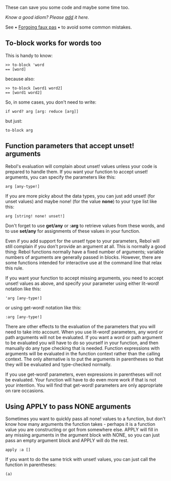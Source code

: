 These can save you some code and maybe some time too.

''Know a good idiom? Please <span class="plainlinks">[http://rebol.net/w/index.php?title=Handy_Idioms&action=edit&section=new add]</span> it here.''

See &bull; [[Forgoing faux pas]] &bull; to avoid some common mistakes.

==To-block works for words too==

This is handy to know:

 >> to-block 'word
 == [word]

because also:

 >> to-block [word1 word2]
 == [word1 word2]

So, in some cases, you don't need to write:

 if word? arg [arg: reduce [arg]]

but just:

 to-block arg

==Function parameters that accept unset! arguments==

Rebol's evaluation will complain about unset! values unless your code is prepared to handle them. If you want your function to accept unset! arguments, you can specify the parameters like this:

 arg [any-type!]

If you are more picky about the data types, you can just add unset! (for unset values) and maybe none! (for the value '''none''') to your type list like this:

 arg [string! none! unset!]

Don't forget to use '''get/any''' or ''':arg''' to retrieve values from these words, and to use '''set/any''' for assignments of these values in your function.

Even if you add support for the unset! type to your parameters, Rebol will still complain if you don't provide an argument at all. This is normally a good thing: Rebol functions normally have a fixed number of arguments; variable numbers of arguments are generally passed in blocks. However, there are some functions intended for interactive use at the command line that relax this rule.

If you want your function to accept missing arguments, you need to accept unset! values as above, and specify your parameter using either lit-word! notation like this:

 'arg [any-type!]

or using get-word! notation like this:

 :arg [any-type!]

There are other effects to the evaluation of the parameters that you will need to take into account. When you use lit-word! parameters, any word or path arguments will not be evaluated. If you want a word or path argument to be evaluated you will have to do so yourself in your function, and then manually do any type checking that is needed. Function expressions with arguments will be evaluated in the function context rather than the calling context. The only alternative is to put the arguments in parentheses so that they will be evaluated and type-checked normally.

If you use get-word! parameters, even expressions in parentheses will not be evaluated. Your function will have to do even more work if that is not your intention. You will find that get-word! parameters are only appropriate on rare occasions.

==Using APPLY to pass NONE arguments==

Sometimes you want to quickly pass all none! values to a function, but don't know how many arguments the function takes - perhaps it is a function value you are constructing or got from somewhere else. APPLY will fill in any missing arguments in the argument block with NONE, so you can just pass an empty argument block and APPLY will do the rest.

 apply :a []

If you want to do the same trick with unset! values, you can just call the function in parentheses:

 (a)